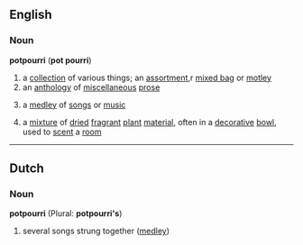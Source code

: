 ==English==
===Noun===
{{wikipedia}}
'''potpourri''' ('''pot pourri''')
#a [[collection]] of various things; an [[assortment]],r [[mixed bag]] or [[motley]]
#an [[anthology]] of [[miscellaneous]] [[prose]]
#{{music}} a [[medley]] of [[song]]s or [[music]]
#a [[mixture]] of [[dried]] [[fragrant]] [[plant]] [[material]], often in a [[decorative]] [[bowl]], used to [[scent]] a [[room]]

----

==Dutch==
===Noun===
'''potpourri''' (Plural: '''potpourri's''')

# several songs strung together ([[medley]])